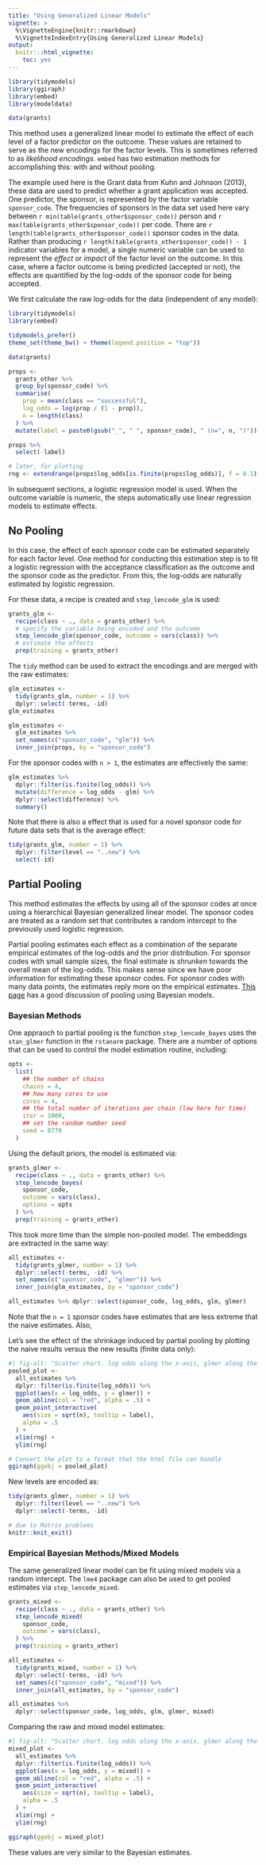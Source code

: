 ```yaml
---
title: "Using Generalized Linear Models"
vignette: >
  %\VignetteEngine{knitr::rmarkdown}
  %\VignetteIndexEntry{Using Generalized Linear Models}
output:
  knitr:::html_vignette:
    toc: yes
---
```


```r
library(tidymodels)
library(ggiraph)
library(embed)
library(modeldata)

data(grants)
```

This method uses a generalized linear model to estimate the effect of each level of a factor predictor on the outcome. These values are retained to serve as the new encodings for the factor levels. This is sometimes referred to as _likelihood encodings_. `embed` has two estimation methods for accomplishing this: with and without pooling. 

The example used here is the Grant data from Kuhn and Johnson (2013), these data are used to predict whether a grant application was accepted. One predictor, the sponsor, is represented by the factor variable `sponsor_code`. The frequencies of sponsors in the data set used here vary between `r min(table(grants_other$sponsor_code))` person and `r max(table(grants_other$sponsor_code))` per code. There are `r length(table(grants_other$sponsor_code))` sponsor codes in the data. Rather than producing `r length(table(grants_other$sponsor_code)) - 1` indicator variables for a model, a single numeric variable can be used to represent the _effect_ or _impact_ of the factor level on the outcome. In this case, where a factor outcome is being predicted (accepted or not), the effects are quantified by the log-odds of the sponsor code for being accepted.  

We first calculate the raw log-odds for the data (independent of any model):

```r
library(tidymodels)
library(embed)

tidymodels_prefer()
theme_set(theme_bw() + theme(legend.position = "top"))

data(grants)

props <-
  grants_other %>%
  group_by(sponsor_code) %>%
  summarise(
    prop = mean(class == "successful"),
    log_odds = log(prop / (1 - prop)),
    n = length(class)
  ) %>%
  mutate(label = paste0(gsub("_", " ", sponsor_code), " (n=", n, ")"))

props %>%
  select(-label)

# later, for plotting
rng <- extendrange(props$log_odds[is.finite(props$log_odds)], f = 0.1)
```

In subsequent sections, a logistic regression model is used. When the outcome variable is numeric, the steps automatically use linear regression models to estimate effects. 

## No Pooling

In this case, the effect of each sponsor code can be estimated separately for each factor level. One method for conducting this estimation step is to fit a logistic regression with the acceptance classification as the outcome and the sponsor code as the predictor. From this, the log-odds are naturally estimated by logistic regression. 

For these data, a recipe is created and `step_lencode_glm` is used:

```r
grants_glm <-
  recipe(class ~ ., data = grants_other) %>%
  # specify the variable being encoded and the outcome
  step_lencode_glm(sponsor_code, outcome = vars(class)) %>%
  # estimate the effects
  prep(training = grants_other)
```

The `tidy` method can be used to extract the encodings and are merged with the raw estimates:

```r
glm_estimates <-
  tidy(grants_glm, number = 1) %>%
  dplyr::select(-terms, -id)
glm_estimates

glm_estimates <-
  glm_estimates %>%
  set_names(c("sponsor_code", "glm")) %>%
  inner_join(props, by = "sponsor_code")
```

For the sponsor codes with `n > 1`, the estimates are effectively the same:

```r
glm_estimates %>%
  dplyr::filter(is.finite(log_odds)) %>%
  mutate(difference = log_odds - glm) %>%
  dplyr::select(difference) %>%
  summary()
```

Note that there is also a effect that is used for a novel sponsor code for future data sets that is the average effect:

```r
tidy(grants_glm, number = 1) %>%
  dplyr::filter(level == "..new") %>%
  select(-id)
```

## Partial Pooling

This method estimates the effects by using all of the sponsor codes at once using a hierarchical Bayesian generalized linear model. The sponsor codes are treated as a random set that contributes a random intercept to the previously used logistic regression. 

Partial pooling estimates each effect as a combination of the separate empirical estimates of the log-odds and the prior distribution. For sponsor codes with small sample sizes, the final estimate is _shrunken_ towards the overall mean of the log-odds. This makes sense since we have poor information for estimating these sponsor codes. For sponsor codes with many data points, the estimates reply more on the empirical estimates. [This page](https://cran.r-project.org/web/packages/rstanarm/vignettes/glmer.html) has a good discussion of pooling using Bayesian models. 
 
### Bayesian Methods

One appraoch to partial pooling is the function `step_lencode_bayes` uses the `stan_glmer` function in the `rstanarm` package. There are a number of options that can be used to control the model estimation routine, including:

```r
opts <-
  list(
    ## the number of chains
    chains = 4,
    ## how many cores to use
    cores = 4,
    ## the total number of iterations per chain (low here for time)
    iter = 1000,
    ## set the random number seed
    seed = 8779
  )
```

Using the default priors, the model is estimated via:

```r
grants_glmer <-
  recipe(class ~ ., data = grants_other) %>%
  step_lencode_bayes(
    sponsor_code,
    outcome = vars(class),
    options = opts
  ) %>%
  prep(training = grants_other)
```

This took more time than the simple non-pooled model. The embeddings are extracted in the same way:

```r
all_estimates <-
  tidy(grants_glmer, number = 1) %>%
  dplyr::select(-terms, -id) %>%
  set_names(c("sponsor_code", "glmer")) %>%
  inner_join(glm_estimates, by = "sponsor_code")

all_estimates %>% dplyr::select(sponsor_code, log_odds, glm, glmer)
```

Note that the `n = 1` sponsor codes have estimates that are less extreme that the naive estimates. Also, 

Let's see the effect of the shrinkage induced by partial pooling by plotting the naive results versus the new results (finite data only):

```r
#| fig-alt: "Scatter chart. log odds along the x-axis, glmer along the y-axis. a red line appears at x=y. Points appear near the line. with smaller values of log_odds appear over the line, and larger values appear over the line."
pooled_plot <-
  all_estimates %>%
  dplyr::filter(is.finite(log_odds)) %>%
  ggplot(aes(x = log_odds, y = glmer)) +
  geom_abline(col = "red", alpha = .5) +
  geom_point_interactive(
    aes(size = sqrt(n), tooltip = label),
    alpha = .5
  ) +
  xlim(rng) +
  ylim(rng)

# Convert the plot to a format that the html file can handle
ggiraph(ggobj = pooled_plot)
```

New levels are encoded as:

```r
tidy(grants_glmer, number = 1) %>%
  dplyr::filter(level == "..new") %>%
  dplyr::select(-terms, -id)
```

```r
# due to Matrix problems
knitr::knit_exit()
```

### Empirical Bayesian Methods/Mixed Models

The same generalized linear model can be fit using mixed models via a random intercept. The `lme4` package can also be used to get pooled estimates via `step_lencode_mixed`.

```r
grants_mixed <-
  recipe(class ~ ., data = grants_other) %>%
  step_lencode_mixed(
    sponsor_code,
    outcome = vars(class),
  ) %>%
  prep(training = grants_other)

all_estimates <-
  tidy(grants_mixed, number = 1) %>%
  dplyr::select(-terms, -id) %>%
  set_names(c("sponsor_code", "mixed")) %>%
  inner_join(all_estimates, by = "sponsor_code")

all_estimates %>%
  dplyr::select(sponsor_code, log_odds, glm, glmer, mixed)
```

Comparing the raw and mixed model estimates:

```r
#| fig-alt: "Scatter chart. log odds along the x-axis, glmer along the y-axis. a red line appears at x=y. Points appear near the line. with smaller values of log_odds appear over the line, and larger values appear over the line."
mixed_plot <-
  all_estimates %>%
  dplyr::filter(is.finite(log_odds)) %>%
  ggplot(aes(x = log_odds, y = mixed)) +
  geom_abline(col = "red", alpha = .5) +
  geom_point_interactive(
    aes(size = sqrt(n), tooltip = label),
    alpha = .5
  ) +
  xlim(rng) +
  ylim(rng)

ggiraph(ggobj = mixed_plot)
```

These values are very similar to the Bayesian estimates. 
